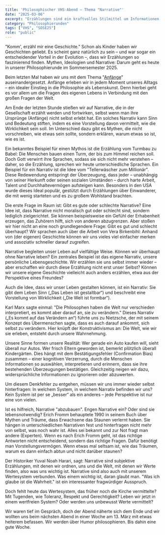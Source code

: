 ```yaml
---
title: 'Philosophischer VHS-Abend – Thema "Narrative"'
date: "2025-03-06"
excerpt: "Erzählungen sind ein kraftvolles Stilmittel um Informationen zu vermitteln, aber auch um Menschen zu manipulieren."
category: "Philosophierunden"
tags: ["VHS", "SOSE25"]
role: "public"
---
```


"Komm', erzähl mir eine Geschichte." Schon als Kinder haben wir Geschichten geliebt. Es scheint ganz natürlich zu sein – und war sogar ein entscheidender Vorteil in der Evolution –, dass wir Erzählungen so faszinierend finden. Mythen, Ideologien und Narrative: Darum geht es heute in unserer Philosophierunde im Sommersemester 2025.

Beim letzten Mal haben wir uns mit dem Thema "[Anfänge](https://www.nachgespürt.de/blog/250220)" auseinandergesetzt. Anfänge erleben wir in jedem Moment unseres Alltags – ein idealer Einstieg in die Philosophie als Lebenskunst. Denn hierbei geht es vor allem um die Fragen des eigenen Lebens in Verbindung mit den großen Fragen der Welt.

Am Ende der letzten Stunde stießen wir auf Narrative, die in der Gesellschaft erzählt werden und fortwirken, selbst wenn man ihre Ursprünge (Anfänge) nicht selbst erlebt hat. Ein solches Narrativ kann Sinn und Bedeutung stiften, indem es eine Vorstellung davon vermittelt, wie die Wirklichkeit sein soll. Im Unterschied dazu gibt es Mythen, die nicht vorschreiben, wie etwas sein sollte, sondern erklären, warum etwas so ist, wie es ist.

Ein bekanntes Beispiel für einen Mythos ist die Erzählung vom Turmbau zu Babel: Die Menschen bauen einen Turm, der bis zum Himmel reichen soll. Doch Gott verwirrt ihre Sprachen, sodass sie sich nicht mehr verstehen – daher, so die Erzählung, sprechen wir heute unterschiedliche Sprachen.
Ein Beispiel für ein Narrativ ist die Idee vom "Tellerwäscher zum Millionär". Diese Redewendung entspringt der Überzeugung, dass jeder – unabhängig von seiner Herkunft oder seinen sozialen Umständen – durch harte Arbeit, Talent und Durchhaltevermögen aufsteigen kann. Besonders in den USA wurde dieses Ideal populär, gestützt durch Erzählungen über Einwanderer, die mit wenig starteten und es zu großem Wohlstand brachten.

Die erste Frage im Raum ist: Gibt es gute oder schlechte Narrative? Eine Idee ist, dass Narrative nicht moralisch gut oder schlecht sind, sondern lediglich zielgerichtet. Sie können beispielsweise ein Gefühl der Erhabenheit erzeugen, das Zuhörern hilft, sich von anderen abzugrenzen. Aber stoßen wir hier nicht an eine noch grundlegendere Frage: Gibt es gut und schlecht überhaupt? Wir sprachen auch über die Arbeit von Vera Birkenbihl: Anhand von (der eigenen) Geschichte können wir uns vieles viel einfacher merken und assoziativ schneller darauf zugreifen.

Narrative begleiten unser Leben auf vielfältige Weise. Können wir überhaupt ohne Narrative leben? Ein zentrales Beispiel ist das eigene Narrativ, unsere persönliche Lebensgeschichte. Wir erzählen sie uns selbst immer wieder – aber erschaffen wir durch diese Erzählung nicht erst unser Selbst? Können wir unsere eigene Geschichte vielleicht auch anders erzählen, etwa aus der Perspektive eines Freundes?

Auch die Idee, dass wir unser Leben gestalten können, ist ein Narrativ: Sie gibt dem Leben Sinn („Das Leben ist gestaltbar“) und beschreibt eine Vorstellung von Wirklichkeit („Die Welt ist formbar“).

Karl Marx sagte einmal: "Die Philosophen haben die Welt nur verschieden interpretiert, es kommt aber darauf an, sie zu verändern." Dieses Narrativ („Es kommt auf das Verändern an“) führte uns zu Nietzsche, der mit seinem Konzept des Übermenschen sagte, dass es auch darauf ankommt, sich selbst zu verändern. Hier knüpft der Konstruktivismus an: Die Welt, wie wir sie erleben, entsteht durch unsere Wahrnehmung.

Unsere Sinne formen unsere Realität: Wer gerade ein Auto kaufen will, sieht überall nur Autos. Wer frisch Eltern geworden ist, bemerkt plötzlich überall Kindergärten. Dies hängt mit dem Bestätigungsfehler (Confirmation Bias) zusammen – einer kognitiven Verzerrung, durch die Menschen Informationen so auswählen, interpretieren und erinnern, dass sie ihre bestehenden Überzeugungen bestätigen. Gleichzeitig neigen wir dazu, widersprüchliche Informationen zu ignorieren oder abzuwerten.

Um diesem Denkfehler zu entgehen, müssen wir uns immer wieder selbst hinterfragen: In welchem System, in welchem Narrativ befinden wir uns? Kein System ist per se „besser“ als ein anderes – jede Perspektive ist nur eine von vielen.

Ist es hilfreich, Narrative "abzubauen". Engen Narrative ein? Oder sind sie lebensnotwendig? Erich Fromm behauptete 1990 in seinem Buch über Mythen und Träume, dass Erwachsene das Staunen verlernt haben. Sie hängen in unterschiedlichen Narrativen fest und hinterfragen nicht mehr von selbst, was noch wahr ist. Alles sei bekannt und zur Not fragt man andere (Experten). Wenn es nach Erich Fromm geht, ist das richtige Antworten nicht entscheidend, sondern das richtige Fragen. Dafür benötigt man Vorstellungsvermögen. Wenn etwas mal seltsam ist, wie das Träumen, warum es dann einfach abtun und nicht darüber staunen?

Der Historiker Yuval Noah Harari, sagt: Narrative sind subjektive Erzählungen, mit denen wir ordnen, uns und die Welt, mit denen wir Werte finden, also was uns wichtig ist. Narrative sind also auch mit unserem Wertesystem verbunden. Was einem wichtig ist, daran glaubt man. "Was ich glaube ist die Wahrheit." ist ein interessanter fragwürdiger Ausspruch.

Doch fehlt heute das Wertesystem, das früher noch die Kirche vermittelte? Mit Tugenden, wie Toleranz, Respekt und Gerechtigkeit? Leben wir jetzt in einem wertfreien System? Oder werden uns unbewusst Werte vermittelt?

Wir waren tief im Gespräch, doch der Abend näherte sich dem Ende und wir wollten uns beim nächsten Abend in einer Woche am 13. März mit etwas heiterem befassen. Wir werden über Humor philosophieren. Bis dahin eine gute Woche.

